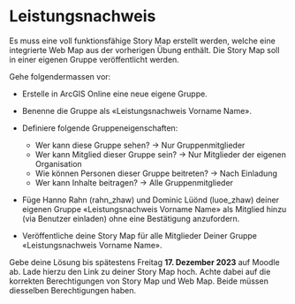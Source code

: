 # Leistungsnachweis

Es muss eine voll funktionsfähige Story Map erstellt werden, welche eine integrierte Web Map aus der vorherigen Übung enthält. Die Story Map soll in einer eigenen Gruppe veröffentlicht werden.

Gehe folgendermassen vor: 

- Erstelle in ArcGIS Online eine neue eigene Gruppe.

- Benenne die Gruppe als «Leistungsnachweis Vorname Name». 

- Definiere folgende Gruppeneigenschaften:
    - Wer kann diese Gruppe sehen? -> Nur Gruppenmitglieder
    - Wer kann Mitglied dieser Gruppe sein? -> Nur Mitglieder der eigenen Organisation
    - Wie können Personen dieser Gruppe beitreten? -> Nach Einladung
    - Wer kann Inhalte beitragen? -> Alle Gruppenmitglieder

- Füge Hanno Rahn (rahn_zhaw) und Dominic Lüönd (luoe_zhaw) deiner eigenen Gruppe «Leistungsnachweis Vorname Name» als Mitglied hinzu (via Benutzer einladen) ohne eine Bestätigung anzufordern.

- Veröffentliche deine Story Map für alle Mitglieder Deiner Gruppe «Leistungsnachweis Vorname Name».

Gebe deine Lösung bis spätestens Freitag **17. Dezember 2023** auf Moodle ab. Lade hierzu den Link zu deiner Story Map hoch. Achte dabei auf die korrekten Berechtigungen von Story Map und Web Map. Beide müssen diesselben Berechtigungen haben.
